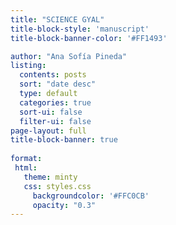 ```yaml
---
title: "SCIENCE GYAL"
title-block-style: 'manuscript'
title-block-banner-color: '#FF1493'

author: "Ana Sofía Pineda"
listing:
  contents: posts
  sort: "date desc"
  type: default
  categories: true
  sort-ui: false
  filter-ui: false
page-layout: full
title-block-banner: true
 
format:
 html:
   theme: minty
   css: styles.css
     backgroundcolor: '#FFC0CB'
     opacity: "0.3"
---
```

